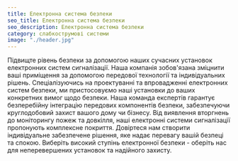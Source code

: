```yaml
---
title: Електронна система безпеки
seo_title: Електронна система безпеки
seo_description: Електронна система безпеки
category: слабкострумові системи
image: "./header.jpg"
---
```

<p>
Підвищте рівень безпеки за допомогою наших сучасних установок електронних систем сигналізації. Наша компанія зобов'язана зміцнити ваші приміщення за допомогою передової технології та індивідуальних рішень. Спеціалізуючись на проектуванні та впровадженні електронних систем безпеки, ми пристосовуємо наші установки до ваших конкретних вимог щодо безпеки. Наша команда експертів гарантує безперебійну інтеграцію передових компонентів безпеки, забезпечуючи круглодобовий захист вашого дому чи бізнесу. Від виявлення вторгнень до моніторингу пожеж та довкілля, наші електронні системи сигналізації пропонують комплексне покриття. Довіртеся нам створити індивідуальне забезпечене рішення, яке надає перевагу вашій безпеці та спокою. Виберіть високий ступінь електронної безпеки - оберіть нас для неперевершених установок та надійного захисту.
</p>